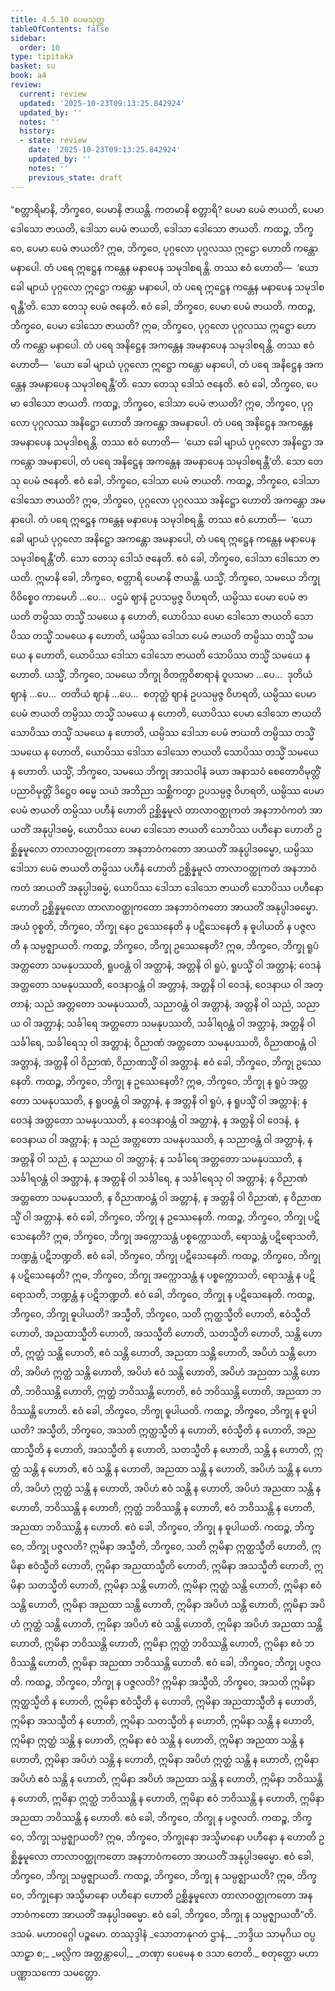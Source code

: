```yaml
---
title: 4.5.10 ပေမသုတ္တ
tableOfContents: false
sidebar:
  order: 10
type: tipitaka
basket: su
book: a4
review:
  current: review
  updated: '2025-10-23T09:13:25.842924'
  updated_by: ''
  notes: ''
  history:
  - state: review
    date: '2025-10-23T09:13:25.842924'
    updated_by: ''
    notes: ''
    previous_state: draft
---
```



<ReviewStatus review={frontmatter.review} showDetails={true} />

<HypothesisAnnotation frontmatter={frontmatter} />

<DynamicBreadcrumb />

<Division number="200" book="a4" e="ch" v="15" p="534">

<Paragraph number="1287" book="a4">
“စတ္တာရိမာနိ, ဘိက္ခဝေ, ပေမာနိ ဇာယန္တိ. ကတမာနိ စတ္တာရိ? ပေမာ ပေမံ ဇာယတိ, ပေမာ ဒေါသော ဇာယတိ, ဒေါသာ ပေမံ ဇာယတိ, ဒေါသာ ဒေါသော ဇာယတိ.
</Paragraph>

<Paragraph number="1288" book="a4">
ကထဉ္စ, ဘိက္ခဝေ, ပေမာ ပေမံ ဇာယတိ? ဣဓ, ဘိက္ခဝေ, ပုဂ္ဂလော ပုဂ္ဂလဿ ဣဋ္ဌော ဟောတိ ကန္တော မနာပေါ. တံ ပရေ ဣဋ္ဌေန ကန္တေန မနာပေန သမုဒါစရန္တိ. တဿ ဧဝံ ဟောတိ—  ‘ယော ခေါ မျာယံ ပုဂ္ဂလော ဣဋ္ဌော ကန္တော မနာပေါ, တံ ပရေ ဣဋ္ဌေန ကန္တေန မနာပေန သမုဒါစရန္တီ’တိ. သော တေသု ပေမံ ဇနေတိ. ဧဝံ ခေါ, ဘိက္ခဝေ, ပေမာ ပေမံ ဇာယတိ.
</Paragraph>

<Paragraph number="1289" book="a4">
ကထဉ္စ, ဘိက္ခဝေ, ပေမာ ဒေါသော ဇာယတိ? ဣဓ, ဘိက္ခဝေ, ပုဂ္ဂလော ပုဂ္ဂလဿ ဣဋ္ဌော ဟောတိ ကန္တော မနာပေါ. တံ ပရေ အနိဋ္ဌေန အကန္တေန အမနာပေန သမုဒါစရန္တိ. တဿ ဧဝံ ဟောတိ—  ‘ယော ခေါ မျာယံ ပုဂ္ဂလော ဣဋ္ဌော ကန္တော မနာပေါ, တံ ပရေ အနိဋ္ဌေန အကန္တေန အမနာပေန သမုဒါစရန္တီ’တိ. သော တေသု ဒေါသံ ဇနေတိ. ဧဝံ ခေါ, ဘိက္ခဝေ, ပေမာ ဒေါသော ဇာယတိ.
</Paragraph>

<Paragraph number="1290" book="a4">
ကထဉ္စ, ဘိက္ခဝေ, ဒေါသာ ပေမံ ဇာယတိ? ဣဓ, ဘိက္ခဝေ, ပုဂ္ဂလော ပုဂ္ဂလဿ အနိဋ္ဌော ဟောတိ အကန္တော အမနာပေါ. တံ ပရေ အနိဋ္ဌေန အကန္တေန အမနာပေန သမုဒါစရန္တိ. တဿ ဧဝံ ဟောတိ—  ‘ယော ခေါ မျာယံ ပုဂ္ဂလော အနိဋ္ဌော အကန္တော အမနာပေါ, တံ ပရေ အနိဋ္ဌေန အကန္တေန အမနာပေန သမုဒါစရန္တီ’တိ. သော တေသု ပေမံ ဇနေတိ. ဧဝံ ခေါ, ဘိက္ခဝေ, ဒေါသာ ပေမံ ဇာယတိ.
</Paragraph>

<Paragraph number="1291" book="a4">
ကထဉ္စ, ဘိက္ခဝေ, ဒေါသာ ဒေါသော ဇာယတိ? ဣဓ, ဘိက္ခဝေ, ပုဂ္ဂလော ပုဂ္ဂလဿ အနိဋ္ဌော ဟောတိ အကန္တော အမနာပေါ. တံ ပရေ ဣဋ္ဌေန ကန္တေန မနာပေန သမုဒါစရန္တိ. တဿ ဧဝံ ဟောတိ—  ‘ယော ခေါ မျာယံ ပုဂ္ဂလော အနိဋ္ဌော အကန္တော အမနာပေါ, တံ ပရေ ဣဋ္ဌေန ကန္တေန မနာပေန သမုဒါစရန္တီ’တိ. သော တေသု ဒေါသံ ဇနေတိ. ဧဝံ ခေါ, ဘိက္ခဝေ, ဒေါသာ ဒေါသော ဇာယတိ. ဣမာနိ ခေါ, ဘိက္ခဝေ, စတ္တာရိ ပေမာနိ ဇာယန္တိ.
</Paragraph>

<Paragraph number="1292" book="a4">
ယသ္မိံ, ဘိက္ခဝေ, သမယေ ဘိက္ခု ဝိဝိစ္စေဝ ကာမေဟိ …ပေ…  ပဌမံ ဈာနံ ဥပသမ္ပဇ္ဇ ဝိဟရတိ, ယမ္ပိဿ ပေမာ ပေမံ ဇာယတိ တမ္ပိဿ တသ္မိံ သမယေ န ဟောတိ, ယောပိဿ ပေမာ ဒေါသော ဇာယတိ သောပိဿ တသ္မိံ သမယေ န ဟောတိ, ယမ္ပိဿ ဒေါသာ ပေမံ ဇာယတိ တမ္ပိဿ တသ္မိံ သမယေ န ဟောတိ, ယောပိဿ ဒေါသာ ဒေါသော ဇာယတိ သောပိဿ တသ္မိံ သမယေ န ဟောတိ.
</Paragraph>

<Paragraph number="1293" book="a4">
ယသ္မိံ, ဘိက္ခဝေ, သမယေ ဘိက္ခု ဝိတက္ကဝိစာရာနံ ဝူပသမာ …ပေ…  ဒုတိယံ ဈာနံ …ပေ…  တတိယံ ဈာနံ …ပေ…  စတုတ္ထံ ဈာနံ ဥပသမ္ပဇ္ဇ ဝိဟရတိ, ယမ္ပိဿ ပေမာ ပေမံ ဇာယတိ တမ္ပိဿ တသ္မိံ သမယေ န ဟောတိ, ယောပိဿ ပေမာ ဒေါသော ဇာယတိ သောပိဿ တသ္မိံ သမယေ န ဟောတိ, ယမ္ပိဿ ဒေါသာ ပေမံ ဇာယတိ တမ္ပိဿ တသ္မိံ သမယေ န ဟောတိ, ယောပိဿ ဒေါသာ ဒေါသော ဇာယတိ သောပိဿ တသ္မိံ သမယေ န ဟောတိ.
</Paragraph>

<Paragraph number="1294" book="a4">
ယသ္မိံ, ဘိက္ခဝေ, သမယေ ဘိက္ခု အာသဝါနံ ခယာ အနာသဝံ စေတောဝိမုတ္တိံ ပညာဝိမုတ္တိံ ဒိဋ္ဌေဝ ဓမ္မေ သယံ အဘိညာ သစ္ဆိကတွာ ဥပသမ္ပဇ္ဇ ဝိဟရတိ, ယမ္ပိဿ ပေမာ ပေမံ ဇာယတိ တမ္ပိဿ ပဟီနံ ဟောတိ ဥစ္ဆိန္နမူလံ တာလာဝတ္ထုကတံ အနဘာဝံကတံ အာယတိံ အနုပ္ပါဒဓမ္မံ, ယောပိဿ ပေမာ ဒေါသော ဇာယတိ သောပိဿ ပဟီနော ဟောတိ ဥစ္ဆိန္နမူလော တာလာဝတ္ထုကတော အနဘာဝံကတော အာယတိံ အနုပ္ပါဒဓမ္မော, ယမ္ပိဿ ဒေါသာ ပေမံ ဇာယတိ တမ္ပိဿ ပဟီနံ ဟောတိ ဥစ္ဆိန္နမူလံ တာလာဝတ္ထုကတံ အနဘာဝံကတံ အာယတိံ အနုပ္ပါဒဓမ္မံ, ယောပိဿ ဒေါသာ ဒေါသော ဇာယတိ သောပိဿ ပဟီနော ဟောတိ ဥစ္ဆိန္နမူလော တာလာဝတ္ထုကတော အနဘာဝံကတော အာယတိံ အနုပ္ပါဒဓမ္မော. အယံ ဝုစ္စတိ, ဘိက္ခဝေ, ဘိက္ခု နေဝ ဥဿေနေတိ န ပဋိသေနေတိ န ဓူပါယတိ န ပဇ္ဇလတိ န သမ္ပဇ္ဈာယတိ.
</Paragraph>

<Paragraph number="1295" book="a4">
ကထဉ္စ, ဘိက္ခဝေ, ဘိက္ခု ဥဿေနေတိ? ဣဓ, ဘိက္ခဝေ, ဘိက္ခု ရူပံ အတ္တတော သမနုပဿတိ, ရူပဝန္တံ ဝါ အတ္တာနံ, အတ္တနိ ဝါ ရူပံ, ရူပသ္မိံ ဝါ အတ္တာနံ; ဝေဒနံ အတ္တတော သမနုပဿတိ, ဝေဒနာဝန္တံ ဝါ အတ္တာနံ, အတ္တနိ ဝါ ဝေဒနံ, ဝေဒနာယ ဝါ အတ္တာနံ; သညံ အတ္တတော သမနုပဿတိ, သညာဝန္တံ ဝါ အတ္တာနံ, အတ္တနိ ဝါ သညံ, သညာယ ဝါ အတ္တာနံ; သင်္ခါရေ အတ္တတော သမနုပဿတိ, သင်္ခါရဝန္တံ ဝါ အတ္တာနံ, အတ္တနိ ဝါ သင်္ခါရေ, သင်္ခါရေသု ဝါ အတ္တာနံ; ဝိညာဏံ အတ္တတော သမနုပဿတိ, ဝိညာဏဝန္တံ ဝါ အတ္တာနံ, အတ္တနိ ဝါ ဝိညာဏံ, ဝိညာဏသ္မိံ ဝါ အတ္တာနံ. ဧဝံ ခေါ, ဘိက္ခဝေ, ဘိက္ခု ဥဿေနေတိ.
</Paragraph>

<Paragraph number="1296" book="a4">
ကထဉ္စ, ဘိက္ခဝေ, ဘိက္ခု န ဥဿေနေတိ? ဣဓ, ဘိက္ခဝေ, ဘိက္ခု န ရူပံ အတ္တတော သမနုပဿတိ, န ရူပဝန္တံ ဝါ အတ္တာနံ, န အတ္တနိ ဝါ ရူပံ, န ရူပသ္မိံ ဝါ အတ္တာနံ; န ဝေဒနံ အတ္တတော သမနုပဿတိ, န ဝေဒနာဝန္တံ ဝါ အတ္တာနံ, န အတ္တနိ ဝါ ဝေဒနံ, န ဝေဒနာယ ဝါ အတ္တာနံ; န သညံ အတ္တတော သမနုပဿတိ, န သညာဝန္တံ ဝါ အတ္တာနံ, န အတ္တနိ ဝါ သညံ, န သညာယ ဝါ အတ္တာနံ; န သင်္ခါရေ အတ္တတော သမနုပဿတိ, န သင်္ခါရဝန္တံ ဝါ အတ္တာနံ, န အတ္တနိ ဝါ သင်္ခါရေ, န သင်္ခါရေသု ဝါ အတ္တာနံ; န ဝိညာဏံ အတ္တတော သမနုပဿတိ, န ဝိညာဏဝန္တံ ဝါ အတ္တာနံ, န အတ္တနိ ဝါ ဝိညာဏံ, န ဝိညာဏသ္မိံ ဝါ အတ္တာနံ. ဧဝံ ခေါ, ဘိက္ခဝေ, ဘိက္ခု န ဥဿေနေတိ.
</Paragraph>

<Paragraph number="1297" book="a4">
ကထဉ္စ, ဘိက္ခဝေ, ဘိက္ခု ပဋိသေနေတိ? ဣဓ, ဘိက္ခဝေ, ဘိက္ခု အက္ကောသန္တံ ပစ္စက္ကောသတိ, ရောသန္တံ ပဋိရောသတိ, ဘဏ္ဍန္တံ ပဋိဘဏ္ဍတိ. ဧဝံ ခေါ, ဘိက္ခဝေ, ဘိက္ခု ပဋိသေနေတိ.
</Paragraph>

<Paragraph number="1298" book="a4">
ကထဉ္စ, ဘိက္ခဝေ, ဘိက္ခု န ပဋိသေနေတိ? ဣဓ, ဘိက္ခဝေ, ဘိက္ခု အက္ကောသန္တံ န ပစ္စက္ကောသတိ, ရောသန္တံ န ပဋိရောသတိ, ဘဏ္ဍန္တံ န ပဋိဘဏ္ဍတိ. ဧဝံ ခေါ, ဘိက္ခဝေ, ဘိက္ခု န ပဋိသေနေတိ.
</Paragraph>

<Paragraph number="1299" book="a4">
ကထဉ္စ, ဘိက္ခဝေ, ဘိက္ခု ဓူပါယတိ? အသ္မီတိ, ဘိက္ခဝေ, သတိ ဣတ္ထသ္မီတိ ဟောတိ, ဧဝံသ္မီတိ ဟောတိ, အညထာသ္မီတိ ဟောတိ, အသသ္မီတိ ဟောတိ, သတသ္မီတိ ဟောတိ, သန္တိ ဟောတိ, ဣတ္ထံ သန္တိ ဟောတိ, ဧဝံ သန္တိ ဟောတိ, အညထာ သန္တိ ဟောတိ, အပိဟံ သန္တိ ဟောတိ, အပိဟံ ဣတ္ထံ သန္တိ ဟောတိ, အပိဟံ ဧဝံ သန္တိ ဟောတိ, အပိဟံ အညထာ သန္တိ ဟောတိ, ဘဝိဿန္တိ ဟောတိ, ဣတ္ထံ ဘဝိဿန္တိ ဟောတိ, ဧဝံ ဘဝိဿန္တိ ဟောတိ, အညထာ ဘဝိဿန္တိ ဟောတိ. ဧဝံ ခေါ, ဘိက္ခဝေ, ဘိက္ခု ဓူပါယတိ.
</Paragraph>

<Paragraph number="1300" book="a4">
ကထဉ္စ, ဘိက္ခဝေ, ဘိက္ခု န ဓူပါယတိ? အသ္မီတိ, ဘိက္ခဝေ, အသတိ ဣတ္ထသ္မီတိ န ဟောတိ, ဧဝံသ္မီတိ န ဟောတိ, အညထာသ္မီတိ န ဟောတိ, အသသ္မီတိ န ဟောတိ, သတသ္မီတိ န ဟောတိ, သန္တိ န ဟောတိ, ဣတ္ထံ သန္တိ န ဟောတိ, ဧဝံ သန္တိ န ဟောတိ, အညထာ သန္တိ န ဟောတိ, အပိဟံ သန္တိ န ဟောတိ, အပိဟံ ဣတ္ထံ သန္တိ န ဟောတိ, အပိဟံ ဧဝံ သန္တိ န ဟောတိ, အပိဟံ အညထာ သန္တိ န ဟောတိ, ဘဝိဿန္တိ န ဟောတိ, ဣတ္ထံ ဘဝိဿန္တိ န ဟောတိ, ဧဝံ ဘဝိဿန္တိ န ဟောတိ, အညထာ ဘဝိဿန္တိ န ဟောတိ. ဧဝံ ခေါ, ဘိက္ခဝေ, ဘိက္ခု န ဓူပါယတိ.
</Paragraph>

<Paragraph number="1301" book="a4">
ကထဉ္စ, ဘိက္ခဝေ, ဘိက္ခု ပဇ္ဇလတိ? ဣမိနာ အသ္မီတိ, ဘိက္ခဝေ, သတိ ဣမိနာ ဣတ္ထသ္မီတိ ဟောတိ, ဣမိနာ ဧဝံသ္မီတိ ဟောတိ, ဣမိနာ အညထာသ္မီတိ ဟောတိ, ဣမိနာ အသသ္မီတိ ဟောတိ, ဣမိနာ သတသ္မီတိ ဟောတိ, ဣမိနာ သန္တိ ဟောတိ, ဣမိနာ ဣတ္ထံ သန္တိ ဟောတိ, ဣမိနာ ဧဝံ သန္တိ ဟောတိ, ဣမိနာ အညထာ သန္တိ ဟောတိ, ဣမိနာ အပိဟံ သန္တိ ဟောတိ, ဣမိနာ အပိဟံ ဣတ္ထံ သန္တိ ဟောတိ, ဣမိနာ အပိဟံ ဧဝံ သန္တိ ဟောတိ, ဣမိနာ အပိဟံ အညထာ သန္တိ ဟောတိ, ဣမိနာ ဘဝိဿန္တိ ဟောတိ, ဣမိနာ ဣတ္ထံ ဘဝိဿန္တိ ဟောတိ, ဣမိနာ ဧဝံ ဘဝိဿန္တိ ဟောတိ, ဣမိနာ အညထာ ဘဝိဿန္တိ ဟောတိ. ဧဝံ ခေါ, ဘိက္ခဝေ, ဘိက္ခု ပဇ္ဇလတိ.
</Paragraph>

<Paragraph number="1302" book="a4">
ကထဉ္စ, ဘိက္ခဝေ, ဘိက္ခု န ပဇ္ဇလတိ? ဣမိနာ အသ္မီတိ, ဘိက္ခဝေ, အသတိ ဣမိနာ ဣတ္ထသ္မီတိ န ဟောတိ, ဣမိနာ ဧဝံသ္မီတိ န ဟောတိ, ဣမိနာ အညထာသ္မီတိ န ဟောတိ, ဣမိနာ အသသ္မီတိ န ဟောတိ, ဣမိနာ သတသ္မီတိ န ဟောတိ, ဣမိနာ သန္တိ န ဟောတိ, ဣမိနာ ဣတ္ထံ သန္တိ န ဟောတိ, ဣမိနာ ဧဝံ သန္တိ န ဟောတိ, ဣမိနာ အညထာ သန္တိ န ဟောတိ, ဣမိနာ အပိဟံ သန္တိ န ဟောတိ, ဣမိနာ အပိဟံ ဣတ္ထံ သန္တိ န ဟောတိ, ဣမိနာ အပိဟံ ဧဝံ သန္တိ န ဟောတိ, ဣမိနာ အပိဟံ အညထာ သန္တိ န ဟောတိ, ဣမိနာ ဘဝိဿန္တိ န ဟောတိ, ဣမိနာ ဣတ္ထံ ဘဝိဿန္တိ န ဟောတိ, ဣမိနာ ဧဝံ ဘဝိဿန္တိ န ဟောတိ, ဣမိနာ အညထာ ဘဝိဿန္တိ န ဟောတိ. ဧဝံ ခေါ, ဘိက္ခဝေ, ဘိက္ခု န ပဇ္ဇလတိ.
</Paragraph>

<Paragraph number="1303" book="a4">
ကထဉ္စ, ဘိက္ခဝေ, ဘိက္ခု သမ္ပဇ္ဈာယတိ? ဣဓ, ဘိက္ခဝေ, ဘိက္ခုနော အသ္မိမာနော ပဟီနော န ဟောတိ ဥစ္ဆိန္နမူလော တာလာဝတ္ထုကတော အနဘာဝံကတော အာယတိံ အနုပ္ပါဒဓမ္မော. ဧဝံ ခေါ, ဘိက္ခဝေ, ဘိက္ခု သမ္ပဇ္ဈာယတိ.
</Paragraph>

<Paragraph number="1304" book="a4">
ကထဉ္စ, ဘိက္ခဝေ, ဘိက္ခု န သမ္ပဇ္ဈာယတိ? ဣဓ, ဘိက္ခဝေ, ဘိက္ခုနော အသ္မိမာနော ပဟီနော ဟောတိ ဥစ္ဆိန္နမူလော တာလာဝတ္ထုကတော အနဘာဝံကတော အာယတိံ အနုပ္ပါဒဓမ္မော. ဧဝံ ခေါ, ဘိက္ခဝေ, ဘိက္ခု န သမ္ပဇ္ဈာယတီ”တိ.

</Paragraph>
</Division>

<Paragraph number="1305" type="center" book="a4">
ဒသမံ.



</Paragraph>

<Paragraph number="1306" type="center" book="a4">
မဟာဝဂ္ဂေါ ပဉ္စမော.



</Paragraph>

<Paragraph number="1307" type="center" book="a4">
တဿုဒ္ဒါနံ


</Paragraph>

<Paragraph number="1308" type="verses" book="a4">
_သောတာနုဂတံ ဌာနံ,_  
_ဘဒ္ဒိယ သာမုဂိယ ဝပ္ပ သာဠှာ စ;_  
_မလ္လိက အတ္တန္တာပေါ,_  
_တဏှာ ပေမေန စ ဒသာ တေတိ._  


</Paragraph>

<Paragraph number="1309" type="center" book="a4">
စတုတ္ထော မဟာပဏ္ဏာသကော သမတ္တော.
</Paragraph>
